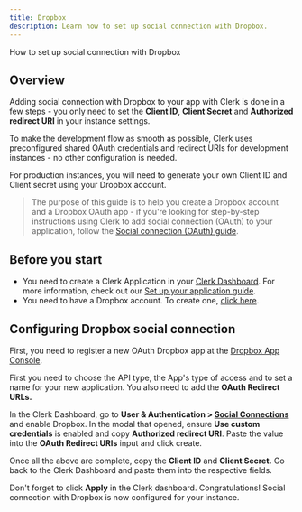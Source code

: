 ---
title: Dropbox
description: Learn how to set up social connection with Dropbox.
---

How to set up social connection with Dropbox

## Overview

Adding social connection with Dropbox to your app with Clerk is done in a few steps - you only need to set the **Client ID**, **Client Secret** and **Authorized redirect URI** in your instance settings.

To make the development flow as smooth as possible, Clerk uses preconfigured shared OAuth credentials and redirect URIs for development instances - no other configuration is needed.

For production instances, you will need to generate your own Client ID and Client secret using your Dropbox account.

> The purpose of this guide is to help you create a Dropbox account and a Dropbox OAuth app - if you're looking for step-by-step instructions using Clerk to add social connection (OAuth) to your application, follow the [Social connection (OAuth) guide](/docs/authentication/social-connections/oauth).

## Before you start

- You need to create a Clerk Application in your [Clerk Dashboard](https://dashboard.clerk.com/). For more information, check out our [Set up your application guide](/docs/quickstarts/setup-clerk).
- You need to have a Dropbox account. To create one, [click here](https://www.dropbox.com/lp/developers).

## Configuring Dropbox social connection

First, you need to register a new OAuth Dropbox app at the [Dropbox App Console](https://www.dropbox.com/developers/apps).

<Images
  width={1905}
  height={836}
  src="/docs/images/authentication-providers/dropbox/creating-new-application.jpg"
  alt="Creating a new application"
/>

First you need to choose the API type, the App's type of access and to set a name for your new application. You also need to add the **OAuth Redirect URLs.** 

In the Clerk Dashboard, go to **User & Authentication > [Social Connections](https://dashboard.clerk.com/last-active?path=user-authentication/social-connections)** and enable Dropbox. In the modal that opened, ensure **Use custom credentials** is enabled and copy **Authorized redirect URI**. Paste the value into the **OAuth Redirect URIs** input and click create.

Once all the above are complete, copy the **Client ID** and **Client Secret.** Go back to the Clerk Dashboard and paste them into the respective fields.

<Images
  width={1902}
  height={1042}
  src="/docs/images/authentication-providers/dropbox/copying-values-from-dropbox-dashboard.jpg"
  alt="Copying values from the Dropbox dashboard"
/>

Don't forget to click **Apply** in the Clerk dashboard. Congratulations! Social connection with Dropbox is now configured for your instance.
